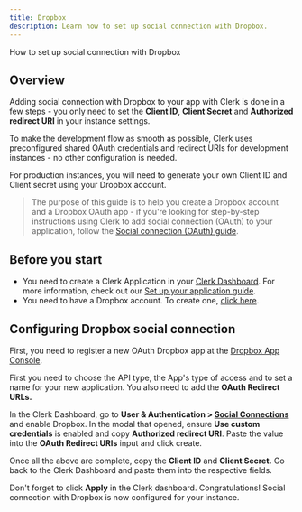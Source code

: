 ---
title: Dropbox
description: Learn how to set up social connection with Dropbox.
---

How to set up social connection with Dropbox

## Overview

Adding social connection with Dropbox to your app with Clerk is done in a few steps - you only need to set the **Client ID**, **Client Secret** and **Authorized redirect URI** in your instance settings.

To make the development flow as smooth as possible, Clerk uses preconfigured shared OAuth credentials and redirect URIs for development instances - no other configuration is needed.

For production instances, you will need to generate your own Client ID and Client secret using your Dropbox account.

> The purpose of this guide is to help you create a Dropbox account and a Dropbox OAuth app - if you're looking for step-by-step instructions using Clerk to add social connection (OAuth) to your application, follow the [Social connection (OAuth) guide](/docs/authentication/social-connections/oauth).

## Before you start

- You need to create a Clerk Application in your [Clerk Dashboard](https://dashboard.clerk.com/). For more information, check out our [Set up your application guide](/docs/quickstarts/setup-clerk).
- You need to have a Dropbox account. To create one, [click here](https://www.dropbox.com/lp/developers).

## Configuring Dropbox social connection

First, you need to register a new OAuth Dropbox app at the [Dropbox App Console](https://www.dropbox.com/developers/apps).

<Images
  width={1905}
  height={836}
  src="/docs/images/authentication-providers/dropbox/creating-new-application.jpg"
  alt="Creating a new application"
/>

First you need to choose the API type, the App's type of access and to set a name for your new application. You also need to add the **OAuth Redirect URLs.** 

In the Clerk Dashboard, go to **User & Authentication > [Social Connections](https://dashboard.clerk.com/last-active?path=user-authentication/social-connections)** and enable Dropbox. In the modal that opened, ensure **Use custom credentials** is enabled and copy **Authorized redirect URI**. Paste the value into the **OAuth Redirect URIs** input and click create.

Once all the above are complete, copy the **Client ID** and **Client Secret.** Go back to the Clerk Dashboard and paste them into the respective fields.

<Images
  width={1902}
  height={1042}
  src="/docs/images/authentication-providers/dropbox/copying-values-from-dropbox-dashboard.jpg"
  alt="Copying values from the Dropbox dashboard"
/>

Don't forget to click **Apply** in the Clerk dashboard. Congratulations! Social connection with Dropbox is now configured for your instance.
